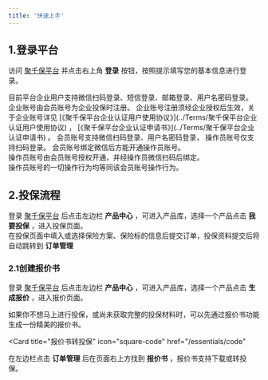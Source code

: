 ```yaml
---
title: '快速上手'
---
```


## 1.登录平台

访问 [聚千保平台](https://www.jqbao168.com) 并点击右上角 **登录** 按钮，按照提示填写您的基本信息进行登录。

<AccordionGroup>
  <Accordion icon="user" title="企业账号登录">
    目前平台企业用户支持微信扫码登录、短信登录、邮箱登录、用户名密码登录。<br />
    企业账号由会员账号为企业投保时注册。
    <Note>
      企业账号注册须经企业授权后生效，关于企业账号详见 [《聚千保平台企业认证用户使用协议》](../Terms/聚千保平台企业认证用户使用协议) ， [《聚千保平台企业认证申请书》](../Terms/聚千保平台企业认证申请书) 。
    </Note>
  </Accordion>
  <Accordion icon="building" title="会员账号登录">
    会员账号支持微信扫码登录、用户名密码登录，
  </Accordion>
  <Accordion icon="building" title="操作员账号登录">
    操作员账号仅支持扫码登录。
    <Note>
      会员账号绑定微信后方能开通操作员账号。<br />
      操作员账号由会员账号授权开通，并经操作员微信扫码后绑定。<br />
      操作员账号的一切操作行为均等同该会员账号操作行为。
    </Note>
  </Accordion>
</AccordionGroup>

## 2.投保流程

登录 [聚千保平台](https://www.jqbao168.com) 后点击左边栏 **产品中心** ，可进入产品库，选择一个产品点击 **我要投保** ，进入投保页面。<br />
在投保页面中填入或选择保险方案、保险标的信息后提交订单，投保资料提交后将自动跳转到 **订单管理** 

### 2.1创建报价书

登录 [聚千保平台](https://www.jqbao168.com) 后点击左边栏 **产品中心** ，可进入产品库，选择一个产品点击 **生成报价** ，进入报价页面。

<CardGroup>
<Card title="报价功能简介" icon="file" href="/essentials/markdown">
  如果你不想马上进行投保，或尚未获取完整的投保材料时，可以先通过报价书功能生成一份精美的报价书。
</Card>

<Card
  title="报价书转投保"
  icon="square-code"
  href="/essentials/code"
>
  在左边栏点击 **订单管理** 后在页面右上方找到 **报价书** ，报价书支持下载或转投保。
</Card>
</CardGroup>

